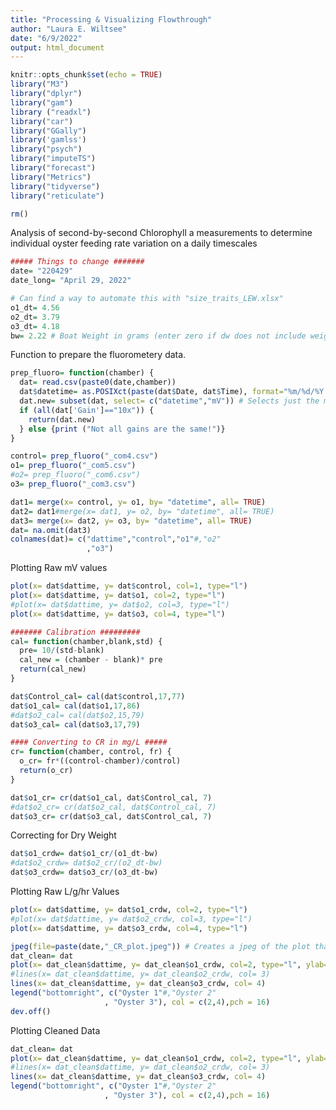 ```yaml
---
title: "Processing & Visualizing Flowthrough"
author: "Laura E. Wiltsee"
date: "6/9/2022"
output: html_document
---
```


```r
knitr::opts_chunk$set(echo = TRUE)
library("M3")
library("dplyr")
library("gam")
library ("readxl")
library("car")
library("GGally")
library('gamlss')
library("psych")
library("imputeTS")
library("forecast")
library("Metrics")
library("tidyverse")
library("reticulate")

rm()
```

Analysis of second-by-second Chlorophyll a measurements to determine individual oyster feeding rate variation on a daily timescales

```r
##### Things to change #######
date= "220429"
date_long= "April 29, 2022"

# Can find a way to automate this with "size_traits_LEW.xlsx"
o1_dt= 4.56
o2_dt= 3.79
o3_dt= 4.18
bw= 2.22 # Boat Weight in grams (enter zero if dw does not include weigh boat)
```

Function to prepare the fluorometery data.
```r
prep_fluoro= function(chamber) {
  dat= read.csv(paste0(date,chamber))
  dat$datetime= as.POSIXct(paste(dat$Date, dat$Time), format="%m/%d/%Y %H:%M:%S")
  dat.new= subset(dat, select= c("datetime","mV")) # Selects just the mV and time
  if (all(dat['Gain']=="10x")) {
    return(dat.new)
  } else {print ("Not all gains are the same!")}
}

control= prep_fluoro("_com4.csv")
o1= prep_fluoro("_com5.csv")
#o2= prep_fluoro("_com6.csv")
o3= prep_fluoro("_com3.csv")
```

```r
dat1= merge(x= control, y= o1, by= "datetime", all= TRUE)
dat2= dat1#merge(x= dat1, y= o2, by= "datetime", all= TRUE)
dat3= merge(x= dat2, y= o3, by= "datetime", all= TRUE)
dat= na.omit(dat3)
colnames(dat)= c("dattime","control","o1"#,"o2"
                 ,"o3")
```

Plotting Raw mV values
```r
plot(x= dat$dattime, y= dat$control, col=1, type="l")
plot(x= dat$dattime, y= dat$o1, col=2, type="l")
#plot(x= dat$dattime, y= dat$o2, col=3, type="l")
plot(x= dat$dattime, y= dat$o3, col=4, type="l")
```


```r
####### Calibration #########
cal= function(chamber,blank,std) {
  pre= 10/(std-blank)
  cal_new = (chamber - blank)* pre
  return(cal_new)
}

dat$Control_cal= cal(dat$control,17,77)
dat$o1_cal= cal(dat$o1,17,86)
#dat$o2_cal= cal(dat$o2,15,79)
dat$o3_cal= cal(dat$o3,17,79)

#### Converting to CR in mg/L #####
cr= function(chamber, control, fr) {
  o_cr= fr*((control-chamber)/control)
  return(o_cr)
}

dat$o1_cr= cr(dat$o1_cal, dat$Control_cal, 7)
#dat$o2_cr= cr(dat$o2_cal, dat$Control_cal, 7)
dat$o3_cr= cr(dat$o3_cal, dat$Control_cal, 7)
```

Correcting for Dry Weight
```r
dat$o1_crdw= dat$o1_cr/(o1_dt-bw)
#dat$o2_crdw= dat$o2_cr/(o2_dt-bw)
dat$o3_crdw= dat$o3_cr/(o3_dt-bw)
```

Plotting Raw L/g/hr Values
```r
plot(x= dat$dattime, y= dat$o1_crdw, col=2, type="l")
#plot(x= dat$dattime, y= dat$o2_crdw, col=3, type="l")
plot(x= dat$dattime, y= dat$o3_crdw, col=4, type="l")
```

```r
jpeg(file=paste(date,"_CR_plot.jpeg")) # Creates a jpeg of the plot that is updated every time
dat_clean= dat
plot(x= dat_clean$dattime, y= dat_clean$o1_crdw, col=2, type="l", ylab= "Oyster Clearance Rate (L/h/g DW)", xlab="Time", main=paste("Oyster Clearance Rate per Gram over Time for",date_long), ylim=c(-6,4))
#lines(x= dat_clean$dattime, y= dat_clean$o2_crdw, col= 3)
lines(x= dat_clean$dattime, y= dat_clean$o3_crdw, col= 4)
legend("bottomright", c("Oyster 1"#,"Oyster 2"
                     , "Oyster 3"), col = c(2,4),pch = 16)
dev.off()
```

Plotting Cleaned Data
```r
dat_clean= dat
plot(x= dat_clean$dattime, y= dat_clean$o1_crdw, col=2, type="l", ylab= "Oyster Clearance Rate (L/h/g DW)", xlab="Time", main=paste("Oyster Clearance Rate per Gram over Time for",date_long), ylim=c(-6,4))
#lines(x= dat_clean$dattime, y= dat_clean$o2_crdw, col= 3)
lines(x= dat_clean$dattime, y= dat_clean$o3_crdw, col= 4)
legend("bottomright", c("Oyster 1"#,"Oyster 2"
                     , "Oyster 3"), col = c(2,4),pch = 16)
```


